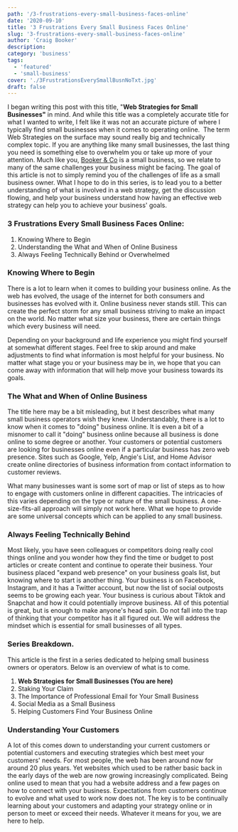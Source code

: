 ```yaml
---
path: '/3-frustrations-every-small-business-faces-online'
date: '2020-09-10'
title: '3 Frustrations Every Small Business Faces Online'
slug: '3-frustrations-every-small-business-faces-online'
author: 'Craig Booker'
description:
category: 'business'
tags:
  - 'featured'
  - 'small-business'
cover: './3FrustrationsEverySmallBusnNoTxt.jpg'
draft: false
---
```


I began writing this post with this title, "**Web Strategies for Small Businesses"** in mind. And while this title was a completely accurate title for what I wanted to write, I felt like it was not an accurate picture of where I typically find small businesses when it comes to operating online.  The term Web Strategies on the surface may sound really big and technically complex topic. If you are anything like many small businesses, the last thing you need is something else to overwhelm you or take up more of your attention. Much like you, [Booker & Co](https://bookerandco.org/) is a small business, so we relate to many of the same challenges your business might be facing. The goal of this article is not to simply remind you of the challenges of life as a small business owner. What I hope to do in this series, is to lead you to a better understanding of what is involved in a web strategy, get the discussion flowing, and help your business understand how having an effective web strategy can help you to achieve your business' goals.

### 3 Frustrations Every Small Business Faces Online:

1. Knowing Where to Begin
2. Understanding the What and When of Online Business
3. Always Feeling Technically Behind or Overwhelmed

### Knowing Where to Begin

There is a lot to learn when it comes to building your business online. As the web has evolved, the usage of the internet for both consumers and businesses has evolved with it. Online business never stands still. This can create the perfect storm for any small business striving to make an impact on the world. No matter what size your business, there are certain things which every business will need.

Depending on your background and life experience you might find yourself at somewhat different stages. Feel free to skip around and make adjustments to find what information is most helpful for your business. No matter what stage you or your business may be in, we hope that you can come away with information that will help move your business towards its goals.

### The What and When of Online Business

The title here may be a bit misleading, but it best describes what many small business operators wish they knew. Understandably, there is a lot to know when it comes to "doing" business online. It is even a bit of a misnomer to call it "doing" business online because all business is done online to some degree or another. Your customers or potential customers are looking for businesses online even if a particular business has zero web presence. Sites such as Google, Yelp, Angie's List, and Home Advisor create online directories of business information from contact information to customer reviews.

What many businesses want is some sort of map or list of steps as to how to engage with customers online in different capacities. The intricacies of this varies depending on the type or nature of the small business. A one-size-fits-all approach will simply not work here. What we hope to provide are some universal concepts which can be applied to any small business.

### Always Feeling Technically Behind

Most likely, you have seen colleagues or competitors doing really cool things online and you wonder how they find the time or budget to post articles or create content and continue to operate their business. Your business placed "expand web presence" on your business goals list, but knowing where to start is another thing. Your business is on Facebook, Instagram, and it has a Twitter account, but now the list of social outposts seems to be growing each year. Your business is curious about Tiktok and Snapchat and how it could potentially improve business. All of this potential is great, but is enough to make anyone's head spin. Do not fall into the trap of thinking that your competitor has it all figured out. We will address the mindset which is essential for small businesses of all types.

### Series Breakdown.

This article is the first in a series dedicated to helping small business owners or operators. Below is an overview of what is to come.

1. **Web Strategies for Small Businesses (You are here)**
2. Staking Your Claim
3. The Importance of Professional Email for Your Small Business
4. Social Media as a Small Business
5. Helping Customers Find Your Business Online

### Understanding Your Customers

A lot of this comes down to understanding your current customers or potential customers and executing strategies which best meet your customers' needs. For most people, the web has been around now for around 20 plus years. Yet websites which used to be rather basic back in the early days of the web are now growing increasingly complicated. Being online used to mean that you had a website address and a few pages on how to connect with your business. Expectations from customers continue to evolve and what used to work now does not. The key is to be continually learning about your customers and adapting your strategy online or in person to meet or exceed their needs. Whatever it means for you, we are here to help.
